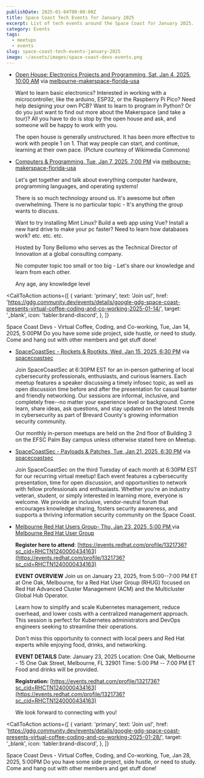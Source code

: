 ```yaml
---
publishDate: 2025-01-04T00:00:00Z
title: Space Coast Tech Events for January 2025
excerpt: List of tech events around the Space Coast for January 2025.
category: Events
tags:
  - meetups
  - events
slug: space-coast-tech-events-january-2025
image: ~/assets/images/space-coast-devs-events.png
---
```



- [Open House: Electronics Projects and Programming, Sat, Jan 4, 2025, 10:00 AM](https://www.meetup.com/melbourne-makerspace-florida-usa/events/305096386/?eventOrigin=group_upcoming_events) via [melbourne-makerspace-florida-usa](https://www.meetup.com/melbourne-makerspace-florida-usa/?eventOrigin=event_home_page)

  Want to learn basic electronics? Interested in working with a microcontroller, like the arduino, ESP32, or the Raspberry Pi Pico? Need help designing your own PCB? Want to learn to program in Python? Or do you just want to find out more about the Makerspace (and take a tour)? All you have to do is stop by the open house and ask, and someone will be happy to work with you.

  The open house is generally unstructured. It has been more effective to work with people 1 on 1. That way people can start, and continue, learning at their own pace.
  (Picture courtesy of Wikimedia Commons)

- [Computers & Programming, Tue, Jan 7, 2025, 7:00 PM](https://www.meetup.com/melbourne-makerspace-florida-usa/events/305156006/?eventOrigin=group_upcoming_events) via [melbourne-makerspace-florida-usa](https://www.meetup.com/melbourne-makerspace-florida-usa/?eventOrigin=event_home_page)

  Let's get together and talk about everything computer hardware, programming languages, and operating systems!

  There is so much technology around us. It's awesome but often overwhelming. There is no particular topic - It's anything the group wants to discuss.

  Want to try installing Mint Linux?
  Build a web app using Vue?
  Install a new hard drive to make your pc faster?
  Need to learn how databases work?
  etc. etc. etc.

  Hosted by Tony Bellomo who serves as the Technical Director of Innovation at a global consulting company.

  No computer topic too small or too big - Let's share our knowledge and learn from each other.

  Any age, any knowledge level

<CallToAction
  actions={[
    {
      variant: 'primary',
      text: 'Join us!',
      href: 'https://gdg.community.dev/events/details/google-gdg-space-coast-presents-virtual-coffee-coding-and-co-working-2025-01-14/',
      target: '_blank',
      icon: 'tabler:brand-discord',
    },
  ]}
>
  <Fragment slot="title">Space Coast Devs - Virtual Coffee, Coding, and Co-working, Tue, Jan 14, 2025, 5:00PM</Fragment>
  <Fragment slot="subtitle">
    Do you have some side project, side hustle, or need to study. Come and hang out with other members and get stuff
    done!
  </Fragment>
</CallToAction>

- [SpaceCoastSec - Rockets & Rootkits, Wed, Jan 15, 2025, 6:30 PM](https://www.meetup.com/spacecoastsec/events/305157611/?eventOrigin=group_upcoming_events) via [spacecoastsec](https://www.meetup.com/spacecoastsec/?eventOrigin=event_home_page)

  Join SpaceCoastSec at 6:30PM EST for an in-person gathering of local cybersecurity professionals, enthusiasts, and curious learners. Each meetup features a speaker discussing a timely infosec topic, as well as open discussion time before and after the presentation for casual banter and friendly networking. Our sessions are informal, inclusive, and completely free--no matter your experience level or background. Come learn, share ideas, ask questions, and stay updated on the latest trends in cybersecurity as part of Brevard County's growing information security community.

  Our monthly in-person meetups are held on the 2nd floor of Building 3 on the EFSC Palm Bay campus unless otherwise stated here on Meetup.

- [SpaceCoastSec - Payloads & Patches, Tue, Jan 21, 2025, 6:30 PM](https://www.meetup.com/spacecoastsec/events/305157628/?eventOrigin=group_upcoming_events) via [spacecoastsec](https://www.meetup.com/spacecoastsec/?eventOrigin=event_home_page)

  Join SpaceCoastSec on the third Tuesday of each month at 6:30PM EST for our recurring virtual meetup! Each event features a cybersecurity presentation, time for open discussion, and opportunities to network with fellow professionals and enthusiasts. Whether you're an industry veteran, student, or simply interested in learning more, everyone is welcome. We provide an inclusive, vendor-neutral forum that encourages knowledge sharing, fosters security awareness, and supports a thriving information security community on the Space Coast.

- [Melbourne Red Hat Users Group- Thu, Jan 23, 2025, 5:00 PM ](https://www.meetup.com/melbourne-rhug/events/305117469/) via [Melbourne Red Hat User Group](https://www.meetup.com/melbourne-rhug/?eventOrigin=event_home_page)

  **Register here to attend**: [https://events.redhat.com/profile/1321736?sc_cid=RHCTN1240000434163](https://events.redhat.com/profile/1321736?sc_cid=RHCTN1240000434163)

  **EVENT OVERVIEW**
  Join us on January 23, 2025, from 5:00--7:00 PM ET at One Oak, Melbourne, for a Red Hat User Group (RHUG) focused on Red Hat Advanced Cluster Management (ACM) and the Multicluster Global Hub Operator.

  Learn how to simplify and scale Kubernetes management, reduce overhead, and lower costs with a centralized management approach. This session is perfect for Kubernetes administrators and DevOps engineers seeking to streamline their operations.

  Don't miss this opportunity to connect with local peers and Red Hat experts while enjoying food, drinks, and networking.

  **EVENT DETAILS**
  Date: January 23, 2025
  Location: One Oak, Melbourne - 15 One Oak Street, Melbourne, FL 32901
  Time: 5:00 PM -- 7:00 PM ET
  Food and drinks will be provided.

  **Registration:**
  [https://events.redhat.com/profile/1321736?sc_cid=RHCTN1240000434163](https://events.redhat.com/profile/1321736?sc_cid=RHCTN1240000434163)

  We look forward to connecting with you!

<CallToAction
  actions={[
    {
      variant: 'primary',
      text: 'Join us!',
      href: 'https://gdg.community.dev/events/details/google-gdg-space-coast-presents-virtual-coffee-coding-and-co-working-2025-01-28/',
      target: '_blank',
      icon: 'tabler:brand-discord',
    },
  ]}
>
  <Fragment slot="title">Space Coast Devs - Virtual Coffee, Coding, and Co-working, Tue, Jan 28, 2025, 5:00PM</Fragment>
  <Fragment slot="subtitle">
    Do you have some side project, side hustle, or need to study. Come and hang out with other members and get stuff
    done!
  </Fragment>
</CallToAction>
